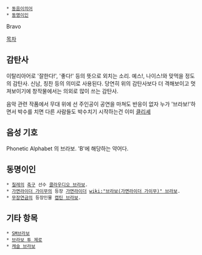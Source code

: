  * [[동음이의어]]
 * [[동명이인]]

Bravo

[[목차]]

== 감탄사 ==
이탈리아어로 '잘한다!', '좋다!' 등의 뜻으로 외치는 소리.
예스!, 나이스!와 맞먹을 정도의 감탄사. 신남, 칭찬 등의 의미로 사용된다.
당연히 위의 감탄사보다 더 격해보이고 멋져보이기에 창작물에서는 의외로 많이 쓰는 감탄사.

음악 관련 작품에서 무대 위에 선 주인공이 공연을 마쳐도 반응이 없자 누가 '브라보!'하면서 박수를 치면 다른 사람들도 박수치기 시작하는건 이미 [[클리셰]]

== 음성 기호 ==
Phonetic Alphabet 의 브라보. 'B'에 해당하는 약어다.

== 동명이인 ==
 * [[칠레]]의 [[축구]] 선수 [[클라우디오 브라보]].
 * [[가면라이더 가이무]]의 등장 [[가면라이더]] [[wiki:"브라보(가면라이더 가이무)" 브라보]].
 * [[무장연금]]의 등장인물 [[캡틴 브라보]].

== 기타 항목 ==
 * [[SM브라보]]
 * [[브라보 투 제로]]
 * [[캐슬 브라보]]

